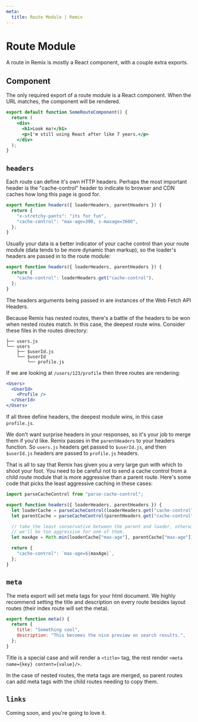 ```yaml
---
meta:
  title: Route Module | Remix
---
```



# Route Module

A route in Remix is mostly a React component, with a couple extra exports.

## Component

The only required export of a route module is a React component. When the URL matches, the component will be rendered.

```jsx
export default function SomeRouteComponent() {
  return (
    <div>
      <h1>Look ma!</h1>
      <p>I'm still using React after like 7 years.</p>
    </div>
  );
}
```

## `headers`

Each route can define it's own HTTP headers. Perhaps the most important header is the "cache-control" header to indicate to browser and CDN caches how long this page is good for.

```jsx
export function headers({ loaderHeaders, parentHeaders }) {
  return {
    "x-stretchy-pants": "its for fun",
    "cache-control": "max-age=300, s-maxage=3600",
  };
}
```

Usually your data is a better indicator of your cache control than your route module (data tends to be more dynamic than markup), so the loader's headers are passed in to the route module:

```jsx
export function headers({ loaderHeaders, parentHeaders }) {
  return {
    "cache-control": loaderHeaders.get("cache-control"),
  };
}
```

The headers arguments being passed in are instances of the <Link to="../fetch">Web Fetch API Headers</Link>.

Because Remix has nested routes, there's a battle of the headers to be won when nested routes match. In this case, the deepest route wins. Consider these files in the routes directory:

```
├── users.js
└── users
    ├── $userId.js
    └── $userId
        └── profile.js
```

If we are looking at `/users/123/profile` then three routes are rendering:

```jsx
<Users>
  <UserId>
    <Profile />
  </UserId>
</Users>
```

If all three define headers, the deepest module wins, in this case `profile.js`.

We don't want surprise headers in your responses, so it's your job to merge them if you'd like. Remix passes in the `parentHeaders` to your headers function. So `users.js` headers get passed to `$userId.js`, and then `$userId.js` headers are passed to `profile.js` headers.

That is all to say that Remix has given you a very large gun with which to shoot your foot. You need to be careful not to send a cache control from a child route module that is more aggressive than a parent route. Here's some code that picks the least aggressive caching in these cases:

```jsx
import parseCacheControl from "parse-cache-control";

export function headers({ loaderHeaders, parentHeaders }) {
  let loaderCache = parseCacheControl(loaderHeaders.get("cache-control"));
  let parentCache = parseCacheControl(parentHeaders.get("cache-control"));

  // take the least conservative between the parent and loader, otherwise
  // we'll be too aggressive for one of them.
  let maxAge = Math.min(loaderCache["max-age"], parentCache["max-age"]);

  return {
    "cache-control": `max-age=${maxAge}`,
  };
}
```

## `meta`

The meta export will set meta tags for your html document. We highly recommend setting the title and description on every route besides layout routes (their index route will set the meta).

```jsx
export function meta() {
  return {
    title: "Something cool",
    description: "This becomes the nice preview on search results.",
  };
}
```

Title is a special case and will render a `<title>` tag, the rest render `<meta name={key} content={value}/>`.

In the case of nested routes, the meta tags are merged, so parent routes can add meta tags with the child routes needing to copy them.

## `links`

Coming soon, and you're going to love it.

